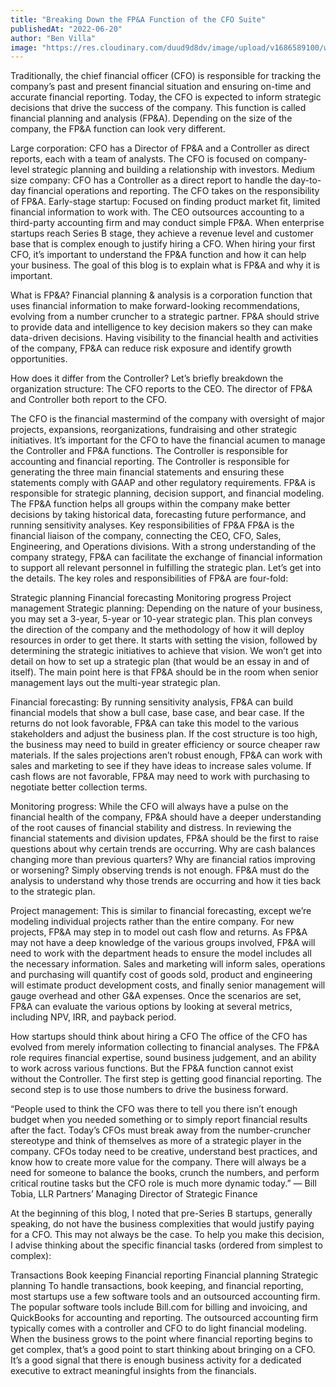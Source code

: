 ```yaml
---
title: "Breaking Down the FP&A Function of the CFO Suite"
publishedAt: "2022-06-20"
author: "Ben Villa"
image: "https://res.cloudinary.com/duud9d8dv/image/upload/v1686589100/web-app-clones/truewind.ai/breadown-the-fpa_fje35x.jpg"
---
```


Traditionally, the chief financial officer (CFO) is responsible for tracking the company’s past and present financial situation and ensuring on-time and accurate financial reporting. Today, the CFO is expected to inform strategic decisions that drive the success of the company. This function is called financial planning and analysis (FP&A). Depending on the size of the company, the FP&A function can look very different.

Large corporation: CFO has a Director of FP&A and a Controller as direct reports, each with a team of analysts. The CFO is focused on company-level strategic planning and building a relationship with investors.
Medium size company: CFO has a Controller as a direct report to handle the day-to-day financial operations and reporting. The CFO takes on the responsibility of FP&A.
Early-stage startup: Focused on finding product market fit, limited financial information to work with. The CEO outsources accounting to a third-party accounting firm and may conduct simple FP&A.
When enterprise startups reach Series B stage, they achieve a revenue level and customer base that is complex enough to justify hiring a CFO. When hiring your first CFO, it’s important to understand the FP&A function and how it can help your business. The goal of this blog is to explain what is FP&A and why it is important.

What is FP&A?
Financial planning & analysis is a corporation function that uses financial information to make forward-looking recommendations, evolving from a number cruncher to a strategic partner. FP&A should strive to provide data and intelligence to key decision makers so they can make data-driven decisions. Having visibility to the financial health and activities of the company, FP&A can reduce risk exposure and identify growth opportunities.

How does it differ from the Controller?
Let’s briefly breakdown the organization structure: The CFO reports to the CEO. The director of FP&A and Controller both report to the CFO.

The CFO is the financial mastermind of the company with oversight of major projects, expansions, reorganizations, fundraising and other strategic initiatives. It’s important for the CFO to have the financial acumen to manage the Controller and FP&A functions.
The Controller is responsible for accounting and financial reporting. The Controller is responsible for generating the three main financial statements and ensuring these statements comply with GAAP and other regulatory requirements.
FP&A is responsible for strategic planning, decision support, and financial modeling. The FP&A function helps all groups within the company make better decisions by taking historical data, forecasting future performance, and running sensitivity analyses.
Key responsibilities of FP&A
FP&A is the financial liaison of the company, connecting the CEO, CFO, Sales, Engineering, and Operations divisions. With a strong understanding of the company strategy, FP&A can facilitate the exchange of financial information to support all relevant personnel in fulfilling the strategic plan. Let’s get into the details. The key roles and responsibilities of FP&A are four-fold:

Strategic planning
Financial forecasting
Monitoring progress
Project management
Strategic planning: Depending on the nature of your business, you may set a 3-year, 5-year or 10-year strategic plan. This plan conveys the direction of the company and the methodology of how it will deploy resources in order to get there. It starts with setting the vision, followed by determining the strategic initiatives to achieve that vision. We won’t get into detail on how to set up a strategic plan (that would be an essay in and of itself). The main point here is that FP&A should be in the room when senior management lays out the multi-year strategic plan.

Financial forecasting: By running sensitivity analysis, FP&A can build financial models that show a bull case, base case, and bear case. If the returns do not look favorable, FP&A can take this model to the various stakeholders and adjust the business plan. If the cost structure is too high, the business may need to build in greater efficiency or source cheaper raw materials. If the sales projections aren’t robust enough, FP&A can work with sales and marketing to see if they have ideas to increase sales volume. If cash flows are not favorable, FP&A may need to work with purchasing to negotiate better collection terms.

Monitoring progress: While the CFO will always have a pulse on the financial health of the company, FP&A should have a deeper understanding of the root causes of financial stability and distress. In reviewing the financial statements and division updates, FP&A should be the first to raise questions about why certain trends are occurring. Why are cash balances changing more than previous quarters? Why are financial ratios improving or worsening? Simply observing trends is not enough. FP&A must do the analysis to understand why those trends are occurring and how it ties back to the strategic plan.

Project management: This is similar to financial forecasting, except we’re modeling individual projects rather than the entire company. For new projects, FP&A may step in to model out cash flow and returns. As FP&A may not have a deep knowledge of the various groups involved, FP&A will need to work with the department heads to ensure the model includes all the necessary information. Sales and marketing will inform sales, operations and purchasing will quantify cost of goods sold, product and engineering will estimate product development costs, and finally senior management will gauge overhead and other G&A expenses. Once the scenarios are set, FP&A can evaluate the various options by looking at several metrics, including NPV, IRR, and payback period.

How startups should think about hiring a CFO
The office of the CFO has evolved from merely information collecting to financial analyses. The FP&A role requires financial expertise, sound business judgement, and an ability to work across various functions. But the FP&A function cannot exist without the Controller. The first step is getting good financial reporting. The second step is to use those numbers to drive the business forward.

“People used to think the CFO was there to tell you there isn’t enough budget when you needed something or to simply report financial results after the fact. Today’s CFOs must break away from the number-cruncher stereotype and think of themselves as more of a strategic player in the company. CFOs today need to be creative, understand best practices, and know how to create more value for the company. There will always be a need for someone to balance the books, crunch the numbers, and perform critical routine tasks but the CFO role is much more dynamic today.” — Bill Tobia, LLR Partners’ Managing Director of Strategic Finance

At the beginning of this blog, I noted that pre-Series B startups, generally speaking, do not have the business complexities that would justify paying for a CFO. This may not always be the case. To help you make this decision, I advise thinking about the specific financial tasks (ordered from simplest to complex):

Transactions
Book keeping
Financial reporting
Financial planning
Strategic planning
To handle transactions, book keeping, and financial reporting, most startups use a few software tools and an outsourced accounting firm. The popular software tools include Bill.com for billing and invoicing, and QuickBooks for accounting and reporting. The outsourced accounting firm typically comes with a controller and CFO to do light financial modeling. When the business grows to the point where financial reporting begins to get complex, that’s a good point to start thinking about bringing on a CFO. It’s a good signal that there is enough business activity for a dedicated executive to extract meaningful insights from the financials.